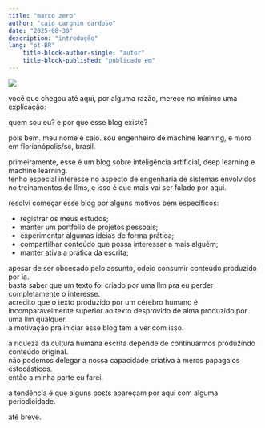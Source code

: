 ```yaml
---
title: "marco zero"
author: "caio cargnin cardoso"
date: "2025-08-30"
description: "introdução"
lang: "pt-BR"
    title-block-author-single: "autor"
    title-block-published: "publicado em"
---
```


![](thumbnail.png)

você que chegou até aqui, por alguma razão, merece no mínimo uma explicação:  

quem sou eu? e por que esse blog existe?  

pois bem. meu nome é caio. sou engenheiro de machine learning, e moro em florianópolis/sc, brasil.  

primeiramente, esse é um blog sobre inteligência artificial, deep learning e machine learning.  
tenho especial interesse no aspecto de engenharia de sistemas envolvidos no treinamentos de llms, e isso é que mais vai ser falado por aqui.  

resolvi começar esse blog por alguns motivos bem específicos:  

- registrar os meus estudos;  
- manter um portfolio de projetos pessoais;  
- experimentar algumas ideias de forma prática;  
- compartilhar conteúdo que possa interessar a mais alguém;  
- manter ativa a prática da escrita;  

apesar de ser obcecado pelo assunto, odeio consumir conteúdo produzido por ia.  
basta saber que um texto foi criado por uma llm pra eu perder completamente o interesse.  
acredito que o texto produzido por um cérebro humano é incomparavelmente superior ao texto desprovido de alma produzido por uma llm qualquer.  
a motivação pra iniciar esse blog tem a ver com isso.  

a riqueza da cultura humana escrita depende de continuarmos produzindo conteúdo original.  
não podemos delegar a nossa capacidade criativa à meros papagaios estocásticos.  
então a minha parte eu farei.  

a tendência é que alguns posts apareçam por aqui com alguma periodicidade.  

até breve.
